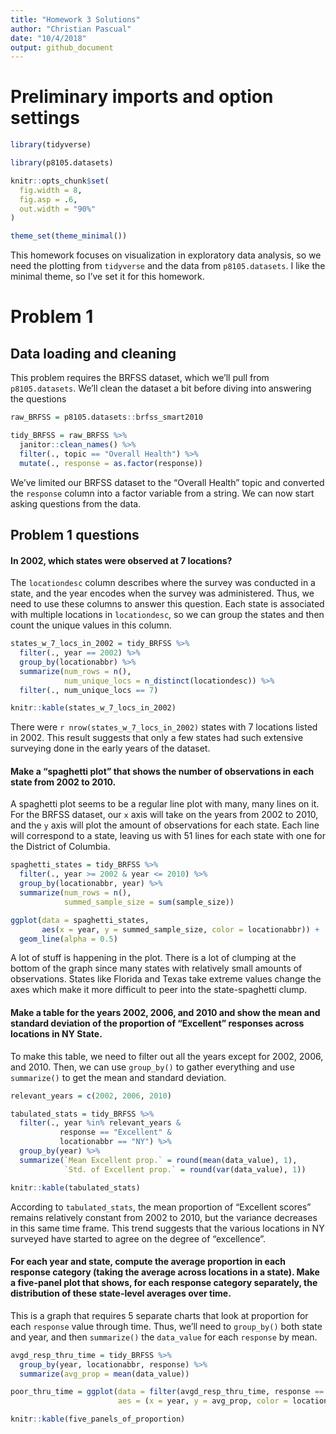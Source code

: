 ```yaml
---
title: "Homework 3 Solutions"
author: "Christian Pascual"
date: "10/4/2018"
output: github_document
---
```


# Preliminary imports and option settings

```r
library(tidyverse)

library(p8105.datasets)

knitr::opts_chunk$set(
  fig.width = 8,
  fig.asp = .6,
  out.width = "90%"
)

theme_set(theme_minimal())
```

This homework focuses on visualization in exploratory data analysis, so we need the plotting from `tidyverse` and the data from `p8105.datasets`. I like the minimal theme, so I've set it for this homework. 

# Problem 1 

## Data loading and cleaning

This problem requires the BRFSS dataset, which we'll pull from `p8105.datasets`. We'll clean the dataset a bit before diving into answering the questions

```r
raw_BRFSS = p8105.datasets::brfss_smart2010

tidy_BRFSS = raw_BRFSS %>% 
  janitor::clean_names() %>% 
  filter(., topic == "Overall Health") %>% 
  mutate(., response = as.factor(response))
```

We've limited our BRFSS dataset to the "Overall Health" topic and converted the `response` column into a factor variable from a string. We can now start asking questions from the data.

## Problem 1 questions

#### In 2002, which states were observed at 7 locations?

The `locationdesc` column describes where the survey was conducted in a state, and the year encodes when the survey was administered. Thus, we need to use these columns to answer this question. Each state is associated with multiple locations in `locationdesc`, so we can group the states and then count the unique values in this column.

```r
states_w_7_locs_in_2002 = tidy_BRFSS %>% 
  filter(., year == 2002) %>% 
  group_by(locationabbr) %>% 
  summarize(num_rows = n(),
            num_unique_locs = n_distinct(locationdesc)) %>% 
  filter(., num_unique_locs == 7)

knitr::kable(states_w_7_locs_in_2002)
```

There were `r nrow(states_w_7_locs_in_2002)` states with 7 locations listed in 2002. This result suggests that only a few states had such extensive surveying done in the early years of the dataset. 

#### Make a “spaghetti plot” that shows the number of observations in each state from 2002 to 2010.

A spaghetti plot seems to be a regular line plot with many, many lines on it. For the BRFSS dataset, our `x` axis will take on the years from 2002 to 2010, and the `y` axis will plot the amount of observations for each state. Each line will correspond to a state, leaving us with 51 lines for each state with one for the District of Columbia. 

```r
spaghetti_states = tidy_BRFSS %>% 
  filter(., year >= 2002 & year <= 2010) %>% 
  group_by(locationabbr, year) %>% 
  summarize(num_rows = n(),
            summed_sample_size = sum(sample_size))

ggplot(data = spaghetti_states, 
       aes(x = year, y = summed_sample_size, color = locationabbr)) +
  geom_line(alpha = 0.5)
```

A lot of stuff is happening in the plot. There is a lot of clumping at the bottom of the graph since many states with relatively small amounts of observations. States like Florida and Texas take extreme values change the axes which make it more difficult to peer into the state-spaghetti clump.

#### Make a table for the years 2002, 2006, and 2010 and show the mean and standard deviation of the proportion of “Excellent” responses across locations in NY State.

To make this table, we need to filter out all the years except for 2002, 2006, and 2010. Then, we can use `group_by()` to gather everything and use `summarize()` to get the mean and standard deviation.

```r
relevant_years = c(2002, 2006, 2010)

tabulated_stats = tidy_BRFSS %>% 
  filter(., year %in% relevant_years & 
           response == "Excellent" & 
           locationabbr == "NY") %>% 
  group_by(year) %>% 
  summarize(`Mean Excellent prop.` = round(mean(data_value), 1),
            `Std. of Excellent prop.` = round(var(data_value), 1))

knitr::kable(tabulated_stats)
```

According to `tabulated_stats`, the mean proportion of "Excellent scores" remains relatively constant from 2002 to 2010, but the variance decreases in this same time frame. This trend suggests that the various locations in NY surveyed have started to agree on the degree of "excellence".

#### For each year and state, compute the average proportion in each response category (taking the average across locations in a state). Make a five-panel plot that shows, for each response category separately, the distribution of these state-level averages over time.

This is a graph that requires 5 separate charts that look at proportion for each `response` value through time. Thus, we'll need to `group_by()` both state and year, and then `summarize()` the `data_value` for each `response` by mean.

```r
avgd_resp_thru_time = tidy_BRFSS %>% 
  group_by(year, locationabbr, response) %>% 
  summarize(avg_prop = mean(data_value))

poor_thru_time = ggplot(data = filter(avgd_resp_thru_time, response == "Poor"),
                        aes = (x = year, y = avg_prop, color = locationabbr))

knitr::kable(five_panels_of_proportion)
```

